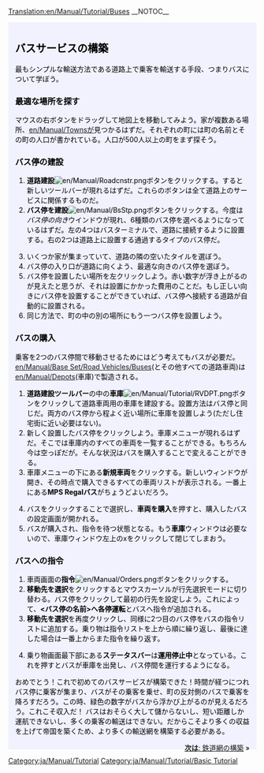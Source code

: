 [[Translation:en/Manual/Tutorial/Buses]]
{{en/Translation|origin= en/Manual/Tutorial/Buses
|from  = en
|to    = ja
|Percentage = 0
}}
__NOTOC__
{{en/Tabs|5|2
|ja/Manual/Tutorial/Main Page|1. はじめに<!--
-->|ja/Manual/Tutorial/Buses|2. バス<!--
-->|ja/Manual/Tutorial/Trains|3. 鉄道<!--
-->|ja/Manual/Tutorial/Planes|4. 飛行機<!--
-->|ja/Manual/Tutorial/Conclusion|5. おわりに}}
<div style="padding:.5em 1em 1em 1em; border-top:none; background-color:#f1f2fe; color:#000;">
{{en/Manual/Tutorial/Navigation}}
==バスサービスの構築==
最もシンプルな輸送方法である道路上で乗客を輸送する手段、つまりバスについて学ぼう。
===最適な場所を探す===
マウスの右ボタンをドラッグして地図上を移動してみよう。家が複数ある場所、[[en/Manual/Towns]]が見つかるはずだ。それぞれの町には町の名前とその町の人口が書かれている。人口が500人以上の町をまず探そう。

===バス停の建設===
# '''道路建設'''[[File:en/Manual/Roadcnstr.png]]ボタンをクリックする。すると新しいツールバーが現れるはずだ。これらのボタンは全て道路上のサービスに関係するものだ。
#'''バス停を建設'''[[File:en/Manual/BsStp.png]]ボタンをクリックする。今度は''バス停の向き''ウインドウが現れ、6種類のバス停を選べるようになっているはずだ。左の4つはバスターミナルで、道路に接続するように設置する。右の2つは道路上に設置する通過するタイプのバス停だ。
{{en/Phototable|[[File:en/Manual/Tutorial bus 2.png]]|バス停の向きと設置場所|none|6=:}}
<ol start="3">
<li>いくつか家が集まっていて、道路の隣の空いたタイルを選ぼう。
<li>バス停の入り口が道路に向くよう、最適な向きのバス停を選ぼう。
<li>バス停を設置したい場所を左クリックしよう。赤い数字が浮き上がるのが見えたと思うが、それは設置にかかった費用のことだ。もし正しい向きにバス停を設置することができていれば、バス停へ接続する道路が自動的に設置される。
<li>同じ方法で、町の中の別の場所にもう一つバス停を設置しよう。
</ol>
{{en/Phototable|[[File:en/Manual/Tutorial bus 4.png|400px]]|2つのバス停が設置できた。|none|6=:}}

===バスの購入===
乗客を2つのバス停間で移動させるためにはどう考えてもバスが必要だ。[[en/Manual/Base Set/Road Vehicles/Buses]](とその他すべての道路車両)は [[en/Manual/Depots]](車庫)で製造される。
#'''道路建設ツールバー'''の中の'''車庫'''[[File:en/Manual/Tutorial/RVDPT.png]]ボタンをクリックして道路車両用の車庫を建設する。設置方法はバス停と同じだ。両方のバス停から程よく近い場所に車庫を設置しよう(ただし住宅街に近い必要はない)。
#新しく設置したバス停をクリックしよう。車庫メニューが現れるはずだ。そこでは車庫内のすべての車両を一覧することができる。もちろん今は空っぽだが。そんな状況はバスを購入することで変えることができる。
#車庫メニューの下にある'''新規車両'''をクリックする。新しいウィンドウが開き、その時点で購入できるすべての車両リストが表示される。一番上にある'''MPS Regalバス'''がちょうどよいだろう。
{{en/Phototable|[[File:en/Manual/Tutorial bus 5.png]]|車庫の中|none|6=:}}
<ol start="4">
<li>バスをクリックすることで選択し、'''車両を購入'''を押すと、購入したバスの設定画面が開かれる。
<li>バスが購入され、指令を待つ状態となる。もう'''車庫'''ウィンドウは必要ないので、車庫ウィンドウ左上のxをクリックして閉じてしまおう。
</ol>

===バスへの指令===
#車両画面の'''指令'''[[File:en/Manual/Orders.png]]ボタンをクリックする。
#'''移動先を選択'''をクリックするとマウスカーソルが行先選択モードに切り替わる。バス停をクリックして最初の行先を設定しよう。これによって、'''<バス停の名前>へ各停運転'''とバスへ指令が追加される。
#'''移動先を選択'''を再度クリックし、同様に2つ目のバス停をバスの指令リストに追加する。乗り物は指令リストを上から順に繰り返し、最後に達した場合は一番上からまた指令を繰り返す。
{{en/Phototable|[[File:en/Manual/Tutorial bus 6.png]]|バスへの指令|none|6=:}}
<ol start="4">
<li>乗り物画面最下部にある'''ステータスバー'''は'''運用停止中'''となっている。これを押すとバスが車庫を出発し、バス停間を運行するようになる。
</ol>
{{en/Phototable|[[File:en/Manual/Tutorial bus 7.png]]|初めてのバスがバス停に到着するところ|none|6=:}}
おめでとう！これで初めてのバスサービスが構築できた！時間が経つにつれバス停に乗客が集まり、バスがその乗客を乗せ、町の反対側のバスで乗客を降ろすだろう。この時、緑色の数字がバスから浮かび上がるのが見えるだろう。これこそ収入だ！
バスはおそらく大して儲からないし、短い距離しか運航できないし、多くの乗客の輸送はできない。だからこそより多くの収益を上げて帝国を築くため、より多くの輸送網を構築する必要がある。



<span style="float: right">[[ja/Manual/Tutorial/Trains|'''次は''': 鉄道網の構築]] &raquo;</span>
</div>
[[Category:ja/Manual/Tutorial]]
[[Category:ja/Manual/Tutorial/Basic Tutorial]]